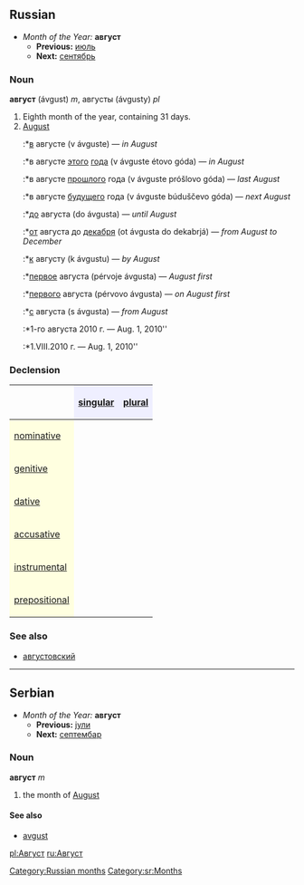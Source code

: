 [[Category:Russian months]]
==Russian==
*''Month of the Year:'' '''август'''
**'''Previous:''' [[июль]]
**'''Next:''' [[сентябрь]]

===Noun===
'''август''' (ávgust) ''m'', августы (ávgusty) ''pl''

#Eighth month of the year, containing 31 days.
#[[August]]
#:*[[в]] августе (v ávguste) — ''in August''
#:*в августе [[этот|этого]] [[год|года]] (v ávguste étovo góda) — ''in August''
#:*в августе [[прошлый|прошлого]] года (v ávguste próšlovo góda) — ''last August''
#:*в августе [[будущий|будущего]] года (v ávguste búduščevo góda) — ''next August''
#:*[[до]] августа (do ávgusta) — ''until August''
#:*[[от]] августа до [[декабрь|декабря]] (ot ávgusta do dekabrjá) — ''from August to December''
#:*[[к]] августу (k ávgustu) — ''by August''
#:*[[первый|первое]] августа (pérvoje ávgusta) — ''August first''
#:*[[первый|первого]] августа (pérvovo ávgusta) — ''on August first''
#:*[[с]] августа (s ávgusta) — ''from August''
#:*1-го августа 2010 г. — Aug. 1, 2010''
#:*1.VIII.2010 г. — Aug. 1, 2010''

===Declension===
{| border="1" cellpadding="4" cellspacing="0"
!
! style="background-color: #EFEFFF" align="center"|[[singular]]
! style="background-color: #EFEFFF" align="center"|[[plural]]
|-
! style="background-color: #FFFFE0" align="left"|[[nominative case|nominative]]
| align="center"|{{Unicode|а́вгуст}}
| align="center"|{{Unicode|а́вгусты}}
|-
! style="background-color: #FFFFE0" align="left"|[[genitive case|genitive]]
| align="center"|{{Unicode|а́вгуста}}
| align="center"|{{Unicode|а́вгустов}}
|-
! style="background-color: #FFFFE0" align="left"|[[dative case|dative]]
| align="center"|{{Unicode|а́вгусту}}
| align="center"|{{Unicode|а́вгустам}}
|-
! style="background-color: #FFFFE0" align="left"|[[accusative case|accusative]]
| align="center"|{{Unicode|а́вгуст}}
| align="center"|{{Unicode|а́вгусты}}
|-
! style="background-color: #FFFFE0" align="left"|[[instrumental case|instrumental]]
| align="center"|{{Unicode|а́вгустом}}
| align="center"|{{Unicode|а́вгустами}}
|-
! style="background-color: #FFFFE0" align="left"|[[prepositional case|prepositional]]
| align="center"|{{Unicode|об а́вгусте}}
| align="center"|{{Unicode|об а́вгустах}}
|}


===See also===
*[[августовский]]


----

==Serbian==
*''Month of the Year:'' '''август'''
**'''Previous:''' [[јули]]
**'''Next:''' [[септембар]]
===Noun===
'''август''' ''m''
#the month of [[August]]
====See also====
*[[avgust]]
[[Category:sr:Months]]
[[pl:Август]]
[[ru:Август]]